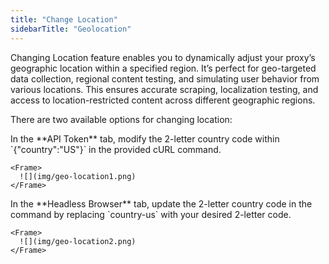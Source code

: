 ```yaml
---
title: "Change Location"
sidebarTitle: "Geolocation"
---
```


Changing Location feature enables you to dynamically adjust your proxy’s geographic location within a specified region. It’s perfect for geo-targeted data collection, regional content testing, and simulating user behavior from various locations. This ensures accurate scraping, localization testing, and access to location-restricted content across different geographic regions.

There are two available options for changing location:

<Tabs>
  <Tab title="API Token">
    In the **API Token** tab, modify the 2-letter country code within `{"country":"US"}` in the provided cURL command.

    <Frame>
      ![](img/geo-location1.png)
    </Frame>
  </Tab>
  <Tab title="Headless Browser">
    In the **Headless Browser** tab, update the 2-letter country code in the command by replacing `country-us` with your desired 2-letter code.

    <Frame>
      ![](img/geo-location2.png)
    </Frame>
  </Tab>
</Tabs>